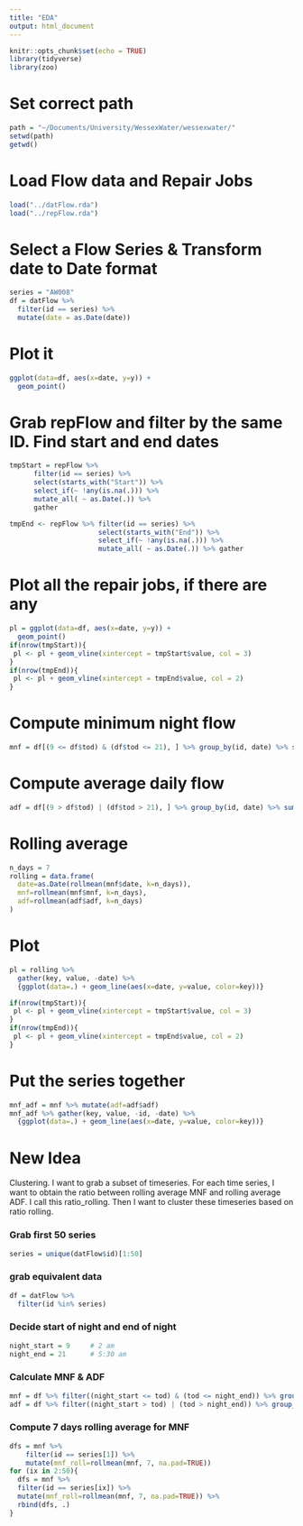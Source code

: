 ```yaml
---
title: "EDA"
output: html_document
---
```


```r
knitr::opts_chunk$set(echo = TRUE)
library(tidyverse)
library(zoo)
```

# Set correct path

```r
path = "~/Documents/University/WessexWater/wessexwater/"
setwd(path)
getwd()
```

# Load Flow data and Repair Jobs

```r
load("../datFlow.rda")
load("../repFlow.rda")
```

# Select a Flow Series & Transform date to Date format

```r
series = "AW008"
df = datFlow %>% 
  filter(id == series) %>% 
  mutate(date = as.Date(date))
```


# Plot it

```r
ggplot(data=df, aes(x=date, y=y)) + 
  geom_point()
```

# Grab repFlow and filter by the same ID. Find start and end dates

```r
tmpStart = repFlow %>% 
      filter(id == series) %>% 
      select(starts_with("Start")) %>% 
      select_if(~ !any(is.na(.))) %>% 
      mutate_all( ~ as.Date(.)) %>% 
      gather
```

```r
tmpEnd <- repFlow %>% filter(id == series) %>% 
                      select(starts_with("End")) %>% 
                      select_if(~ !any(is.na(.))) %>% 
                      mutate_all( ~ as.Date(.)) %>% gather 
```

# Plot all the repair jobs, if there are any

```r
pl = ggplot(data=df, aes(x=date, y=y)) + 
  geom_point()
if(nrow(tmpStart)){
 pl <- pl + geom_vline(xintercept = tmpStart$value, col = 3)
}
if(nrow(tmpEnd)){
 pl <- pl + geom_vline(xintercept = tmpEnd$value, col = 2)
}
```

# Compute minimum night flow

```r
mnf = df[(9 <= df$tod) & (df$tod <= 21), ] %>% group_by(id, date) %>% summarise(mnf=min(y)) %>% ungroup()
```

# Compute average daily flow
```r
adf = df[(9 > df$tod) | (df$tod > 21), ] %>% group_by(id, date) %>% summarise(adf=mean(y)) %>% ungroup()
```

# Rolling average
```r
n_days = 7
rolling = data.frame(
  date=as.Date(rollmean(mnf$date, k=n_days)),
  mnf=rollmean(mnf$mnf, k=n_days),
  adf=rollmean(adf$adf, k=n_days)
)
```

# Plot
```r
pl = rolling %>% 
  gather(key, value, -date) %>% 
  {ggplot(data=.) + geom_line(aes(x=date, y=value, color=key))}

if(nrow(tmpStart)){
 pl <- pl + geom_vline(xintercept = tmpStart$value, col = 3)
}
if(nrow(tmpEnd)){
 pl <- pl + geom_vline(xintercept = tmpEnd$value, col = 2)
}
```



# Put the series together
```r
mnf_adf = mnf %>% mutate(adf=adf$adf)
mnf_adf %>% gather(key, value, -id, -date) %>% 
  {ggplot(data=.) + geom_line(aes(x=date, y=value, color=key))}

```



# New Idea
Clustering. I want to grab a subset of timeseries. For each time series, I want to obtain the ratio between rolling average MNF and rolling average ADF. I call this ratio_rolling. Then I want to cluster these timeseries based on ratio rolling.

### Grab first 50 series

```r
series = unique(datFlow$id)[1:50]
```

### grab equivalent data

```r
df = datFlow %>% 
  filter(id %in% series)
```

### Decide start of night and end of night
```r
night_start = 9     # 2 am
night_end = 21      # 5:30 am 
```

### Calculate MNF & ADF

```r
mnf = df %>% filter((night_start <= tod) & (tod <= night_end)) %>% group_by(id, date) %>% summarise(mnf=min(y)) %>% ungroup()
adf = df %>% filter((night_start > tod) | (tod > night_end)) %>% group_by(id, date) %>% summarise(adf=mean(y)) %>% ungroup()
```

### Compute 7 days rolling average for MNF

```r
dfs = mnf %>%
    filter(id == series[1]) %>% 
    mutate(mnf_roll=rollmean(mnf, 7, na.pad=TRUE))
for (ix in 2:50){
  dfs = mnf %>%
  filter(id == series[ix]) %>% 
  mutate(mnf_roll=rollmean(mnf, 7, na.pad=TRUE)) %>% 
  rbind(dfs, .)
}
```





